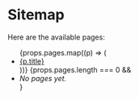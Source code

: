 # Sitemap

Here are the available pages:

<ul>
  {props.pages.map((p) => (
    <li key={p.href}>
      <a href={`/${p.href}`}>{p.title}</a>
    </li>
  ))}
  {props.pages.length === 0 && <li><em>No pages yet.</em></li>}
  
</ul>
